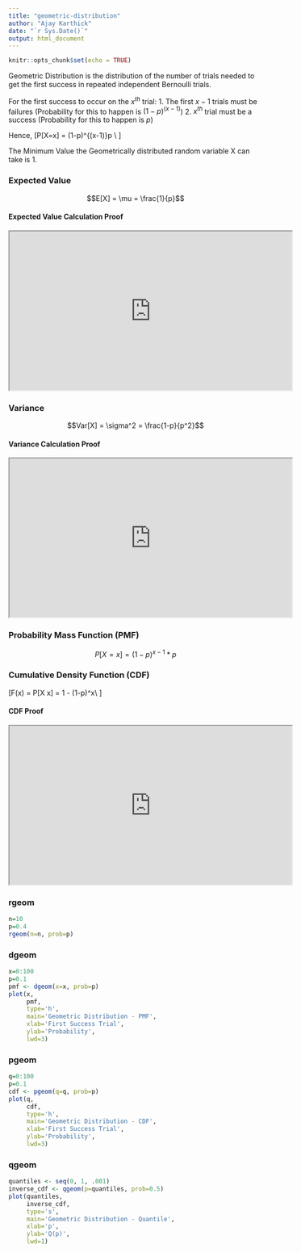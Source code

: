 ```yaml
---
title: "geometric-distribution"
author: "Ajay Karthick"
date: "`r Sys.Date()`"
output: html_document
---
```


```r
knitr::opts_chunk$set(echo = TRUE)
```


Geometric Distribution is the distribution of the number of trials needed to get the first success in repeated independent Bernoulli trials.

For the first success to occur on the $x^{th}$ trial:
1. The first $x-1$ trials must be failures (Probability for this to happen is $(1-p)^{(x-1)}$)
2. $x^{th}$ trial must be a success (Probability for this to happen is $p$)

Hence, 
\[P[X=x] = (1-p)^{(x-1)}p \\
\text{ for x = 1, 2, 3,...}
\]


The Minimum Value the Geometrically distributed random variable X can take is 1.

### Expected Value

$$E[X] = \mu = \frac{1}{p}$$

#### Expected Value Calculation Proof

<iframe  width="560" height="315" src="https://www.youtube.com/embed/7br_-emGNec" data-external= "1" > </iframe>


### Variance

$$Var[X] = \sigma^2 = \frac{1-p}{p^2}$$

#### Variance Calculation Proof

<iframe  width="560" height="315" src="https://www.youtube.com/embed/yTW5uNVh8dw" data-external= "1" > </iframe>


### Probability Mass Function (PMF)

$$P[X=x] = (1-p)^{x-1} * p$$

### Cumulative Density Function (CDF)

\[F(x) = P[X \leq x] = 1 - (1-p)^x\\
\text{for x = 1, 2, 3, ....}
\]

#### CDF Proof

<iframe  width="560" height="315" src="https://www.youtube.com/embed/zq9Oz82iHf0?start=436" data-external= "1" > </iframe>


### rgeom

```r
n=10
p=0.4
rgeom(n=n, prob=p)
```

### dgeom

```r
x=0:100
p=0.1
pmf <- dgeom(x=x, prob=p)
plot(x, 
     pmf,
     type='h',
     main='Geometric Distribution - PMF',
     xlab='First Success Trial',
     ylab='Probability',
     lwd=3)
```


### pgeom

```r
q=0:100
p=0.1
cdf <- pgeom(q=q, prob=p)
plot(q, 
     cdf,
     type='h',
     main='Geometric Distribution - CDF',
     xlab='First Success Trial',
     ylab='Probability',
     lwd=3)
```

### qgeom

```r
quantiles <- seq(0, 1, .001)
inverse_cdf <- qgeom(p=quantiles, prob=0.5)
plot(quantiles, 
     inverse_cdf,
     type='s',
     main='Geometric Distribution - Quantile',
     xlab='p',
     ylab='Q(p)',
     lwd=1)
```

